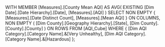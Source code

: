 WITH 
MEMBER [Measures].[County Mean AQI] AS
    AVG(
		EXISTING [Dim Date].[Date Hierarchy].[Date], 
		[Measures].[AQI]
    )
SELECT
	NON EMPTY 
	{
		[Measures].[Date Distinct Count],
		[Measures].[Mean AQI]
	} ON COLUMNS,
	NON EMPTY 
	(
		[Dim County].[Geography Hierarchy].[State],
		[Dim County].[County].[County]
	) ON ROWS
FROM [AQI_Cube]
WHERE 
	{
		[Dim AQI Category].[Category Name].&[Very Unhealthy],
		[Dim AQI Category].[Category Name].&[Hazardous]
	};